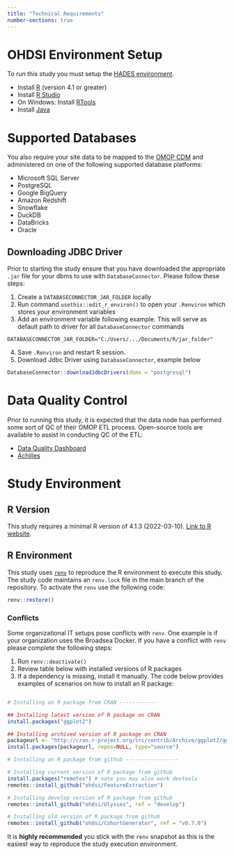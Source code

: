 ```yaml
---
title: "Technical Requirements"
number-sections: true
---
```


# OHDSI Environment Setup

To run this study you must setup the [HADES environment](https://ohdsi.github.io/Hades/rSetup.html).

-   Install [R](https://cloud.r-project.org/) (version 4.1 or greater)
-   Install [R Studio](https://posit.co/download/rstudio-desktop/)
-   On Windows: Install [RTools](https://cran.r-project.org/bin/windows/Rtools/)
-   Install [Java](https://www.java.com/en/)

# Supported Databases

You also require your site data to be mapped to the [OMOP CDM](https://ohdsi.github.io/CommonDataModel/) and administered on one of the following supported database platforms:

-   Microsoft SQL Server
-   PostgreSQL
-   Google BigQuery
-   Amazon Redshift
-   Snowflake
-   DuckDB
-   DataBricks
-   Oracle

## Downloading JDBC Driver

Prior to starting the study ensure that you have downloaded the appropriate `.jar` file for your dbms to use with `DatabaseConnector`. Please follow these steps:

1) Create a `DATABASECONNECTOR_JAR_FOLDER` locally
2) Run command `usethis::edit_r_environ()` to open your `.Renviron` which stores your environment variables
3) Add an environment variable following example. This will serve as default path to driver for all `DatabaseConnector` commands

``` 
DATABASECONNECTOR_JAR_FOLDER="C:/Users/.../Documents/R/jar_folder"
```

4) Save `.Renviron` and restart R session.
5) Download Jdbc Driver using `DatabaseConnector`, example below

``` r
DatabaseConnector::downloadJdbcDrivers(dbms = "postgresql")
```


# Data Quality Control

Prior to running this study, it is expected that the data node has performed some sort of QC of their OMOP ETL process. Open-source tools are available to assist in conducting QC of the ETL:

- [Data Quality Dashboard](https://ohdsi.github.io/DataQualityDashboard/)
- [Achilles](https://github.com/OHDSI/Achilles)

# Study Environment

## R Version

This study requires a minimal R version of 4.1.3 (2022-03-10). [Link to R website](https://cran.r-project.org/). 

## R Environment

This study uses [`renv`](https://rstudio.github.io/renv/articles/renv.html) to reproduce the R environment to execute this study. The study code maintains an `renv.lock` file in the main branch of the repository. To activate the `renv` use the following code:

``` r         
renv::restore()
```

### Conflicts

Some organizational IT setups pose conflicts with `renv`. One example is if your organization uses the Broadsea Docker. If you have a conflict with `renv` please complete the following steps:

1) Run `renv::deactivate()`
2) Review table below with installed versions of R packages
3) If a dependency is missing, install it manually. The code below provides examples of scenarios on how to install an R package: 

``` r

# Installing an R package from CRAN ------------

## Installing latest version of R package on CRAN
install.packages("ggplot2")

## Installing archived version of R package on CRAN
packageurl <- "http://cran.r-project.org/src/contrib/Archive/ggplot2/ggplot2_0.9.1.tar.gz"
install.packages(packageurl, repos=NULL, type="source")

# Installing an R package from github -----------------

# Installing current version of R package from github
install.packages("remotes") # note you may also work devtools
remotes::install_github("ohdsi/FeatureExtraction")

# Installing develop version of R package from github
remotes::install_github("ohdsi/Ulysses", ref = "develop")

# Installing old version of R package from github
remotes::install_github("ohdsi/CohortGenerator", ref = "v0.7.0")

```

It is **highly recommended** you stick with the `renv` snapshot as this is the easiest way to reproduce the study execution environment. 

<!--
## R Packages

The following is an exhaustive list of R packages active during the development of the Bayer CHAPTER study:

```r
#| label: PackageList
#| echo: false

readr::read_csv(here::here("data/installed_packages.csv"),
                show_col_types = FALSE) |>
  dplyr::select(Package, Version) |>
  reactable::reactable(
    searchable = TRUE,
    filterable = TRUE,
    striped = TRUE
  )

```

-->


